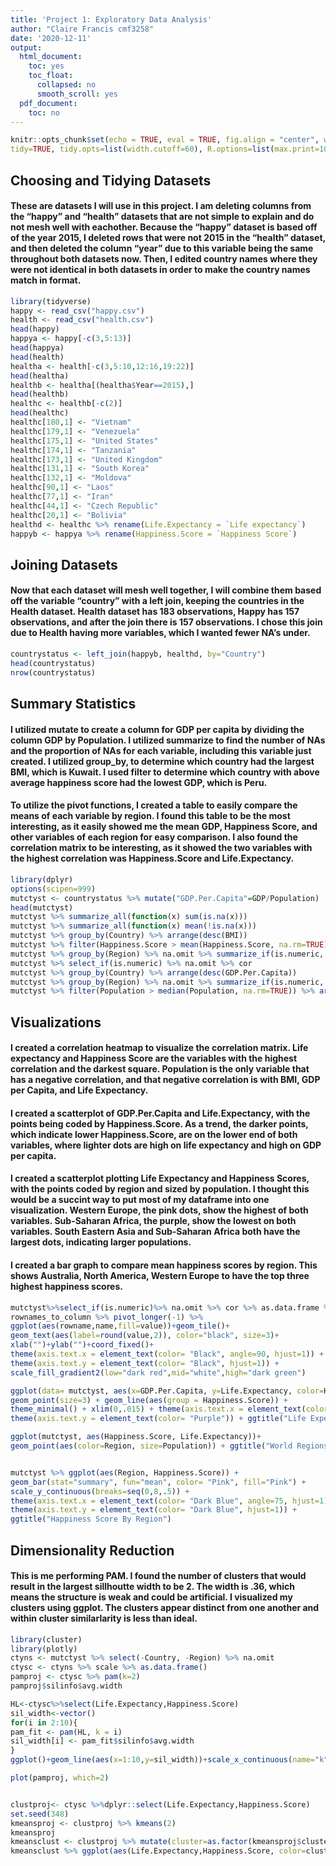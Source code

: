 ```yaml
---
title: 'Project 1: Exploratory Data Analysis'
author: "Claire Francis cmf3258"
date: '2020-12-11'
output:
  html_document:
    toc: yes
    toc_float:
      collapsed: no
      smooth_scroll: yes
  pdf_document:
    toc: no
---
```


```r
knitr::opts_chunk$set(echo = TRUE, eval = TRUE, fig.align = "center", warning = F, message = F,
tidy=TRUE, tidy.opts=list(width.cutoff=60), R.options=list(max.print=100)) 
```


## Choosing and Tidying Datasets

#### These are datasets I will use in this project. I am deleting columns from the "happy" and "health" datasets that are not simple to explain and do not mesh well with eachother. Because the "happy" dataset is based off of the year 2015, I deleted rows that were not 2015 in the "health" dataset, and then deleted the column "year" due to this variable being the same throughout both datasets now. Then, I edited country names where they were not identical in both datasets in order to make the country names match in format. 
```r
library(tidyverse)
happy <- read_csv("happy.csv") 
health <- read_csv("health.csv") 
head(happy)
happya <- happy[-c(3,5:13)]
head(happya)
head(health)
healtha <- health[-c(3,5:10,12:16,19:22)]
head(healtha)
healthb <- healtha[(healtha$Year==2015),]
head(healthb)
healthc <- healthb[-c(2)]
head(healthc)
healthc[180,1] <- "Vietnam"
healthc[179,1] <- "Venezuela"
healthc[175,1] <- "United States"
healthc[174,1] <- "Tanzania"
healthc[173,1] <- "United Kingdom"
healthc[131,1] <- "South Korea"
healthc[132,1] <- "Moldova"
healthc[90,1] <- "Laos"
healthc[77,1] <- "Iran"
healthc[44,1] <- "Czech Republic"
healthc[20,1] <- "Bolivia"
healthd <- healthc %>% rename(Life.Expectancy = `Life expectancy`)
happyb <- happya %>% rename(Happiness.Score = `Happiness Score`)
```

## Joining Datasets

#### Now that each dataset will mesh well together, I will combine them based off the variable "country" with a left join, keeping the countries in the Health dataset. Health dataset has 183 observations, Happy has 157 observations, and after the join there is 157 observations. I chose this join due to Health having more variables, which I wanted fewer NA's under.

```r
countrystatus <- left_join(happyb, healthd, by="Country")
head(countrystatus)
nrow(countrystatus)
```

## Summary Statistics

#### I utilized mutate to create a column for GDP per capita by dividing the column GDP by Population. I utilized summarize to find the number of NAs and the proportion of NAs for each variable, including this variable just created. I utilized group_by, to determine which country had the largest BMI, which is Kuwait. I used filter to determine which country with above average happiness score had the lowest GDP, which is Peru. 
#### To utilize the pivot functions, I created a table to easily compare the means of each variable by region. I found this table to be the most interesting, as it easily showed me the mean GDP, Happiness Score, and other variables of each region for easy comparison. I also found the correlation matrix to be interesting, as it showed the two variables with the highest correlation was Happiness.Score and Life.Expectancy.

```R
library(dplyr)
options(scipen=999)
mutctyst <- countrystatus %>% mutate("GDP.Per.Capita"=GDP/Population)
head(mutctyst)
mutctyst %>% summarize_all(function(x) sum(is.na(x)))
mutctyst %>% summarize_all(function(x) mean(!is.na(x)))
mutctyst %>% group_by(Country) %>% arrange(desc(BMI))
mutctyst %>% filter(Happiness.Score > mean(Happiness.Score, na.rm=TRUE)) %>% arrange(GDP)
mutctyst %>% group_by(Region) %>% na.omit %>% summarize_if(is.numeric, c(mean=mean)) %>% pivot_longer(-Region) %>% separate(name, into=c("var", "stat"), sep = "_") %>% pivot_wider(names_from = "Region", values_from ="value")
mutctyst %>% select_if(is.numeric) %>% na.omit %>% cor
mutctyst %>% group_by(Country) %>% arrange(desc(GDP.Per.Capita))
mutctyst %>% group_by(Region) %>% na.omit %>% summarize_if(is.numeric, c(sd=sd))
mutctyst %>% filter(Population > median(Population, na.rm=TRUE)) %>% arrange(desc(Happiness.Score))
```


## Visualizations

#### I created a correlation heatmap to visualize the correlation matrix. Life expectancy and Happiness Score are the variables with the highest correlation and the darkest square. Population is the only variable that has a negative correlation, and that negative correlation is with BMI, GDP per Capita, and Life Expectancy.
#### I created a scatterplot of GDP.Per.Capita and Life.Expectancy, with the points being coded by Happiness.Score. As a trend, the darker points, which indicate lower Happiness.Score, are on the lower end of both variables, where lighter dots are high on life expectancy and high on GDP per capita.
#### I created a scatterplot plotting Life Expectancy and Happiness Scores, with the points coded by region and sized by population. I thought this would be a succint way to put most of my dataframe into one visualization. Western Europe, the pink dots, show the highest of both variables. Sub-Saharan Africa, the purple, show the lowest on both variables. South Eastern Asia and Sub-Saharan Africa both have the largest dots, indicating larger populations.
#### I created a bar graph to compare mean happiness scores by region. This shows Australia, North America, Western Europe to have the top three highest happiness scores.


```r
mutctyst%>%select_if(is.numeric)%>% na.omit %>% cor %>% as.data.frame %>%
rownames_to_column %>% pivot_longer(-1) %>%
ggplot(aes(rowname,name,fill=value))+geom_tile()+
geom_text(aes(label=round(value,2)), color="black", size=3)+
xlab("")+ylab("")+coord_fixed()+
theme(axis.text.x = element_text(color= "Black", angle=90, hjust=1)) +
theme(axis.text.y = element_text(color= "Black", hjust=1)) +
scale_fill_gradient2(low="dark red",mid="white",high="dark green")

ggplot(data= mutctyst, aes(x=GDP.Per.Capita, y=Life.Expectancy, color=Happiness.Score)) +
geom_point(size=3) + geom_line(aes(group = Happiness.Score)) +
theme_minimal() + xlim(0,.015) + theme(axis.text.x = element_text(color= "Purple")) +
theme(axis.text.y = element_text(color= "Purple")) + ggtitle("Life Expectancy and GDP per Capita Relation to Happiness Score") + scale_y_continuous(breaks=seq(50,90,5))

ggplot(mutctyst, aes(Happiness.Score, Life.Expectancy))+
geom_point(aes(color=Region, size=Population)) + ggtitle("World Regions' Life Expectancy, Happiness, and Population")


mutctyst %>% ggplot(aes(Region, Happiness.Score)) + 
geom_bar(stat="summary", fun="mean", color= "Pink", fill="Pink") +
scale_y_continuous(breaks=seq(0,8,.5)) +
theme(axis.text.x = element_text(color= "Dark Blue", angle=75, hjust=1)) +
theme(axis.text.y = element_text(color= "Dark Blue", hjust=1)) +
ggtitle("Happiness Score By Region")
```


## Dimensionality Reduction
#### This is me performing PAM. I found the number of clusters that would result in the largest sillhoutte width to be 2. The width is .36, which means the structure is weak and could be artificial. I visualized my clusters using ggplot. The clusters appear distinct from one another and within cluster similarlarity is less than ideal.

```r
library(cluster)
library(plotly)
ctyns <- mutctyst %>% select(-Country, -Region) %>% na.omit
ctysc <- ctyns %>% scale %>% as.data.frame()
pamproj <- ctysc %>% pam(k=2) 
pamproj$silinfo$avg.width

HL<-ctysc%>%select(Life.Expectancy,Happiness.Score)
sil_width<-vector()
for(i in 2:10){
pam_fit <- pam(HL, k = i)
sil_width[i] <- pam_fit$silinfo$avg.width
}
ggplot()+geom_line(aes(x=1:10,y=sil_width))+scale_x_continuous(name="k",breaks=1:10)

plot(pamproj, which=2)


clustproj<- ctysc %>%dplyr::select(Life.Expectancy,Happiness.Score)
set.seed(348)
kmeansproj <- clustproj %>% kmeans(2)
kmeansproj
kmeansclust <- clustproj %>% mutate(cluster=as.factor(kmeansproj$cluster))
kmeansclust %>% ggplot(aes(Life.Expectancy,Happiness.Score, color=cluster)) + geom_point()
```
